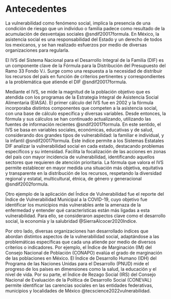 # Antecedentes

La vulnerabilidad como fenómeno social, implica la presencia de una condición de riesgo que un individuo o familia padece como resultado de la acumulación de desventajas sociales @sndif20017formula. En México, la asistencia social es una responsabilidad del Estado y un derecho de todos los mexicanos, y se han realizado esfuerzos por medio de diversas organizaciones para regularla.

El IVS del Sistema Nacional para el Desarrollo Integral de la Familia (DIF) es un componente clave de la Fórmula para la Distribución del Presupuesto del Ramo 33 Fondo V.i. Surge como una respuesta a la necesidad de distribuir los recursos del país en función de criterios pertinentes y correspondientes a la problemática que atiende el DIF @sndif20017formula. 

Mediante el IVS, se mide la magnitud de la población objetivo que es atendida con los programas de la Estrategia Integral de Asistencia Social Alimentaria (EIASA). El primer cálculo del IVS fue en 2002 y la fórmula incorporaba distintos componentes que competen a la asistencia social, con una base de cálculo específica y diversas variables. Desde entonces, la fórmula y sus cálculos se han continuado actualizando, utilizando las fuentes de información recientes @sndif20017formula. En este sentido, el IVS se basa en variables sociales, económicas, educativas y de salud, considerando dos grandes tipos de vulnerabilidad: la familiar e individual, y la infantil @sndif20017formula. Este índice permite a los Sistemas Estatales DIF analizar la vulnerabilidad social en cada estado, destacando problemas específicos y su intensidad. Facilita la focalización de las acciones en zonas del país con mayor incidencia de vulnerabilidad, identificando aquellos sectores que requieren de atención prioritaria. La fórmula que valora el IVS permite establecer en mayor medida una situación más objetiva, equitativa y transparente en la distribución de los recursos, respetando la diversidad regional y estatal, multicultural, étnica, de género y generacional @sndif2002formula. 

Otro ejemplo de la aplicación del Índice de Vulnerabilidad fue el reporte del Índice de Vulnerabilidad Municipal a la COVID-19, cuyo objetivo fue identificar los municipios más vulnerables ante la amenaza de la enfermedad y entender qué características están más ligadas a esta vulnerabilidad. Para ello, se consideraron aspectos clave como el desarrollo social, la economía y la salubridad @SierraAlcocer2020Indice.

Por otro lado, diversas organizaciones han desarrollado índices que abordan distintos aspectos de la vulnerabilidad social, adaptándose a las problemáticas específicas que cada una atiende por medio de diversos criterios o indicadores. Por ejemplo, el Índice de Marginación (IM) del Consejo Nacional de Población (CONAPO) evalúa el grado de marginación de las poblaciones en México. El Índice de Desarrollo Humano (IDH) del Programa de las Naciones Unidas para el Desarrollo (PNUD) mide el progreso de los países en dimensiones como la salud, la educación y el nivel de vida. Por su parte, el Índice de Rezago Social (IRS) del Consejo Nacional de Evaluación de la Política de Desarrollo Social (CONEVAL) permite identificar las carencias sociales en las entidades federativas, municipios y localidades de México @tecscience2022vulnerabilidad.

